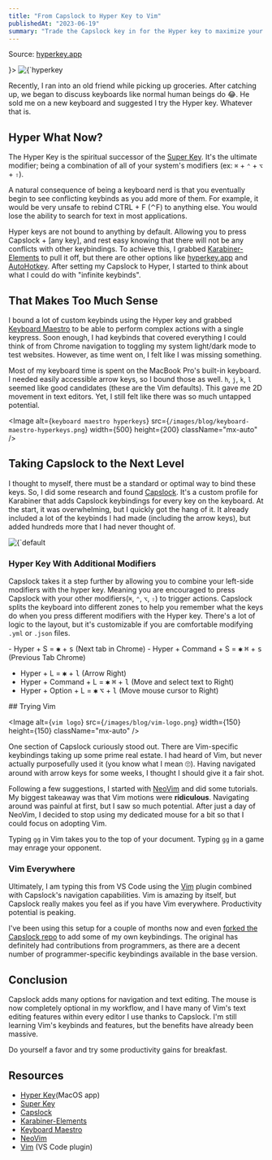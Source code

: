 ```yaml
---
title: "From Capslock to Hyper Key to Vim"
publishedAt: "2023-06-19"
summary: "Trade the Capslock key in for the Hyper key to maximize your keyboard's potential."
---
```


<Caption 
className="mx-auto"
value={<p>Source: <a target="_blank" rel="noopener noreferrer" href='https://hyperkey.app/' >hyperkey.app</a></p>}>
<Image
alt={`hyperkey app logo`}
src={`/images/blog/hyperkey-logo.png`}
width={500}
height={200}
className="mx-auto dark:invert-[.85]"
priority
/>
</Caption>

Recently, I ran into an old friend while picking up groceries. After catching up, we began to discuss keyboards like normal human beings do 😂. He sold me on a new keyboard and suggested I try the Hyper key. Whatever that is.

## Hyper What Now?

The Hyper Key is the spiritual successor of the [Super Key](https://en.wikipedia.org/wiki/Super_key_(keyboard_button)). It's the ultimate modifier; being a combination of all of your system's modifiers (ex: `⌘` + `⌃` + `⌥` + `⇧`).

A natural consequence of being a keyboard nerd is that you eventually begin to see conflicting keybinds as you add more of them. For example, it would be very unsafe to rebind CTRL + F (⌃F) to anything else. You would lose the ability to search for text in most applications.

Hyper keys are not bound to anything by default. Allowing you to press Capslock + [any key], and rest easy knowing that there will not be any conflicts with other keybindings. To achieve this, I grabbed [Karabiner-Elements](https://karabiner-elements.pqrs.org/) to pull it off, but there are other options like [hyperkey.app](https://hyperkey.app/) and [AutoHotkey](https://www.autohotkey.com/). After setting my Capslock to Hyper, I started to think about what I could do with "infinite keybinds".

## That Makes Too Much Sense

I bound a lot of custom keybinds using the Hyper key and grabbed [Keyboard Maestro](https://www.keyboardmaestro.com/main/) to be able to perform complex actions with a single keypress. Soon enough, I had keybinds that covered everything I could think of from Chrome navigation to toggling my system light/dark mode to test websites. However, as time went on, I felt like I was missing something.

Most of my keyboard time is spent on the MacBook Pro's built-in keyboard. I needed easily accessible arrow keys, so I bound those as well. `h`, `j`, `k`, `l` seemed like good candidates (these are the Vim defaults). This gave me 2D movement in text editors. Yet, I still felt like there was so much untapped potential.

<Image
alt={`keyboard maestro hyperkeys`}
src={`/images/blog/keyboard-maestro-hyperkeys.png`}
width={500}
height={200}
className="mx-auto"
/>

## Taking Capslock to the Next Level

I thought to myself, there must be a standard or optimal way to bind these keys. So, I did some research and found [Capslock](https://github.com/Vonng/Capslock). It's a custom profile for Karabiner that adds Capslock keybindings for every key on the keyboard. At the start, it was overwhelming, but I quickly got the hang of it. It already included a lot of the keybinds I had made (including the arrow keys), but added hundreds more that I had never thought of.

<Caption value="This is 1 of 16 layers 😱">
<Image
alt={`default capslock keyboard layout`}
src={`/images/blog/capslock-keyboard.jpg`}
width={1000}
height={500}
className="mx-auto"
/>
</Caption>

### Hyper Key With Additional Modifiers

Capslock takes it a step further by allowing you to combine your left-side modifiers with the hyper key. Meaning you are encouraged to press Capslock with your other modifiers(`⌘`, `⌃`, `⌥`, `⇧`) to trigger actions. Capslock splits the keyboard into different zones to help you remember what the keys do when you press different modifiers with the Hyper key. There's a lot of logic to the layout, but it's customizable if you are comfortable modifying `.yml` or `.json` files.

<Caption value="{✱} = Hyper Key, {⌘} = Command, {⌥} = Option">
- Hyper + S = <kbd className="kbd">✱</kbd> + <kbd className="kbd">s</kbd> (Next tab in Chrome)
- Hyper + Command + S = <kbd className="kbd">✱</kbd> <kbd className="kbd">⌘</kbd> + <kbd className="kbd">s</kbd> (Previous Tab Chrome)

- Hyper + L = <kbd className="kbd">✱</kbd> + <kbd className="kbd">l</kbd> (Arrow Right)
- Hyper + Command + L = <kbd className="kbd">✱</kbd> <kbd className="kbd">⌘</kbd> + <kbd className="kbd">l</kbd> (Move and select text to Right)
- Hyper + Option + L = <kbd className="kbd">✱</kbd> <kbd className="kbd">⌥</kbd> + <kbd className="kbd">l</kbd> (Move mouse cursor to Right)
</Caption>
## Trying Vim

<Image
alt={`vim logo`}
src={`/images/blog/vim-logo.png`}
width={150}
height={150}
className="mx-auto"
/>

One section of Capslock curiously stood out. There are Vim-specific keybindings taking up some prime real estate. I had heard of Vim, but never actually purposefully used it (you know what I mean 🙄). Having navigated around with arrow keys for some weeks, I thought I should give it a fair shot.

Following a few suggestions, I started with [NeoVim](https://neovim.io/) and did some tutorials. My biggest takeaway was that Vim motions were **ridiculous**. Navigating around was painful at first, but I saw so much potential. After just a day of NeoVim, I decided to stop using my dedicated mouse for a bit so that I could focus on adopting Vim.

<Callout emoji='🎮'>Typing `gg` in Vim takes you to the top of your document. Typing `gg` in a game may enrage your opponent.</Callout>

### Vim Everywhere

Ultimately, I am typing this from VS Code using the [Vim](https://marketplace.visualstudio.com/items?itemName=vscodevim.vim) plugin combined with Capslock's navigation capabilities. Vim is amazing by itself, but Capslock really makes you feel as if you have Vim everywhere. Productivity potential is peaking.

I've been using this setup for a couple of months now and even [forked the Capslock repo](https://github.com/plasmadice/Capslock) to add some of my own keybindings. The original has definitely had contributions from programmers, as there are a decent number of programmer-specific keybindings available in the base version.

## Conclusion 

Capslock adds many options for navigation and text editing. The mouse is now completely optional in my workflow, and I have many of Vim's text editing features within every editor I use thanks to Capslock. I'm still learning Vim's keybinds and features, but the benefits have already been massive. 

Do yourself a favor and try some productivity gains for breakfast.

## Resources

- [Hyper Key](https://hyperkey.app/)(MacOS app)
- [Super Key](https://en.wikipedia.org/wiki/Super_key_(keyboard_button))
- [Capslock](https://github.com/plasmadice/Capslock)
- [Karabiner-Elements](https://karabiner-elements.pqrs.org/)
- [Keyboard Maestro](https://www.keyboardmaestro.com/main/)
- [NeoVim](https://neovim.io/)
- [Vim](https://marketplace.visualstudio.com/items?itemName=vscodevim.vim) (VS Code plugin)